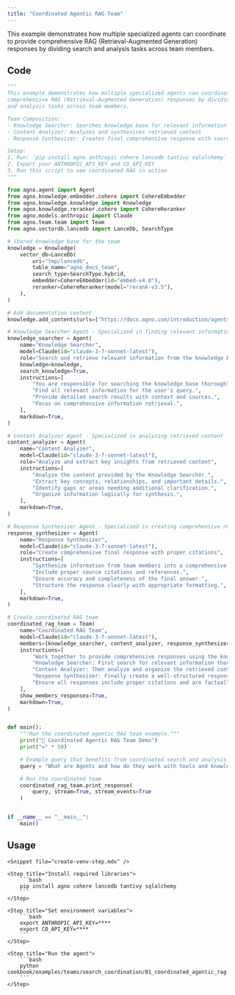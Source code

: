 ```yaml
---
title: "Coordinated Agentic RAG Team"
---
```


This example demonstrates how multiple specialized agents can coordinate to provide comprehensive RAG (Retrieval-Augmented Generation) responses by dividing search and analysis tasks across team members.

## Code

```python cookbook/examples/teams/search_coordination/01_coordinated_agentic_rag.py
"""
This example demonstrates how multiple specialized agents can coordinate to provide
comprehensive RAG (Retrieval-Augmented Generation) responses by dividing search
and analysis tasks across team members.

Team Composition:
- Knowledge Searcher: Searches knowledge base for relevant information
- Content Analyzer: Analyzes and synthesizes retrieved content
- Response Synthesizer: Creates final comprehensive response with sources

Setup:
1. Run: `pip install agno anthropic cohere lancedb tantivy sqlalchemy`
2. Export your ANTHROPIC_API_KEY and CO_API_KEY
3. Run this script to see coordinated RAG in action
"""

from agno.agent import Agent
from agno.knowledge.embedder.cohere import CohereEmbedder
from agno.knowledge.knowledge import Knowledge
from agno.knowledge.reranker.cohere import CohereReranker
from agno.models.anthropic import Claude
from agno.team.team import Team
from agno.vectordb.lancedb import LanceDb, SearchType

# Shared knowledge base for the team
knowledge = Knowledge(
    vector_db=LanceDb(
        uri="tmp/lancedb",
        table_name="agno_docs_team",
        search_type=SearchType.hybrid,
        embedder=CohereEmbedder(id="embed-v4.0"),
        reranker=CohereReranker(model="rerank-v3.5"),
    ),
)

# Add documentation content
knowledge.add_contents(urls=["https://docs.agno.com/introduction/agents.md"])

# Knowledge Searcher Agent - Specialized in finding relevant information
knowledge_searcher = Agent(
    name="Knowledge Searcher",
    model=Claude(id="claude-3-7-sonnet-latest"),
    role="Search and retrieve relevant information from the knowledge base",
    knowledge=knowledge,
    search_knowledge=True,
    instructions=[
        "You are responsible for searching the knowledge base thoroughly.",
        "Find all relevant information for the user's query.",
        "Provide detailed search results with context and sources.",
        "Focus on comprehensive information retrieval.",
    ],
    markdown=True,
)

# Content Analyzer Agent - Specialized in analyzing retrieved content
content_analyzer = Agent(
    name="Content Analyzer",
    model=Claude(id="claude-3-7-sonnet-latest"),
    role="Analyze and extract key insights from retrieved content",
    instructions=[
        "Analyze the content provided by the Knowledge Searcher.",
        "Extract key concepts, relationships, and important details.",
        "Identify gaps or areas needing additional clarification.",
        "Organize information logically for synthesis.",
    ],
    markdown=True,
)

# Response Synthesizer Agent - Specialized in creating comprehensive responses
response_synthesizer = Agent(
    name="Response Synthesizer",
    model=Claude(id="claude-3-7-sonnet-latest"),
    role="Create comprehensive final response with proper citations",
    instructions=[
        "Synthesize information from team members into a comprehensive response.",
        "Include proper source citations and references.",
        "Ensure accuracy and completeness of the final answer.",
        "Structure the response clearly with appropriate formatting.",
    ],
    markdown=True,
)

# Create coordinated RAG team
coordinated_rag_team = Team(
    name="Coordinated RAG Team",
    model=Claude(id="claude-3-7-sonnet-latest"),
    members=[knowledge_searcher, content_analyzer, response_synthesizer],
    instructions=[
        "Work together to provide comprehensive responses using the knowledge base.",
        "Knowledge Searcher: First search for relevant information thoroughly.",
        "Content Analyzer: Then analyze and organize the retrieved content.",
        "Response Synthesizer: Finally create a well-structured response with sources.",
        "Ensure all responses include proper citations and are factually accurate.",
    ],
    show_members_responses=True,
    markdown=True,
)


def main():
    """Run the coordinated agentic RAG team example."""
    print("🤖 Coordinated Agentic RAG Team Demo")
    print("=" * 50)

    # Example query that benefits from coordinated search and analysis
    query = "What are Agents and how do they work with tools and knowledge?"

    # Run the coordinated team
    coordinated_rag_team.print_response(
        query, stream=True, stream_events=True
    )


if __name__ == "__main__":
    main()
```

## Usage

<Steps>

    <Snippet file="create-venv-step.mdx" />

    <Step title="Install required libraries">
        ```bash
        pip install agno cohere lancedb tantivy sqlalchemy
        ```
    </Step>

    <Step title="Set environment variables">
        ```bash
        export ANTHROPIC_API_KEY=****
        export CO_API_KEY=****
        ```
    </Step>

    <Step title="Run the agent">
        ```bash
        python cookbook/examples/teams/search_coordination/01_coordinated_agentic_rag.py
        ```
    </Step>

</Steps>